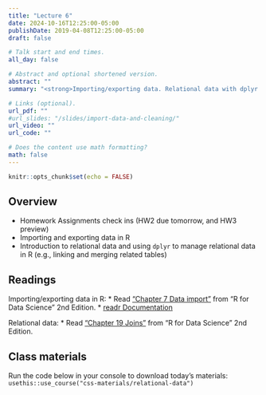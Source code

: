 ```yaml
---
title: "Lecture 6"
date: 2024-10-16T12:25:00-05:00
publishDate: 2019-04-08T12:25:00-05:00
draft: false

# Talk start and end times.
all_day: false

# Abstract and optional shortened version.
abstract: ""
summary: "<strong>Importing/exporting data. Relational data with dplyr.</strong>"

# Links (optional).
url_pdf: ""
#url_slides: "/slides/import-data-and-cleaning/"
url_video: ""
url_code: ""

# Does the content use math formatting?
math: false
---
```


```r
knitr::opts_chunk$set(echo = FALSE)
```

<!-- NOTES FOR ME FALL 2024 PLANNING
NEEDS REVIEW: Move to this lecture the materials from current folder called relational-data and related slides linked there, which was lecture 7 this summer 
-->


## Overview

* Homework Assignments check ins (HW2 due tomorrow, and HW3 preview)
* Importing and exporting data in R
* Introduction to relational data and using `dplyr` to manage relational data in R (e.g., linking and merging related tables)


## Readings

Importing/exporting data in R:
* Read ["Chapter 7 Data import"](https://r4ds.hadley.nz/data-import.html) from "R for Data Science" 2nd Edition. 
* [readr Documentation](https://readr.tidyverse.org/index.html)

Relational data:
* Read ["Chapter 19 Joins"](https://r4ds.hadley.nz/joins) from "R for Data Science" 2nd Edition. 


## Class materials

<!--
In-class materials (exercises and code) will be posted here shortly before class.
-->

Run the code below in your console to download today’s materials: `usethis::use_course("css-materials/relational-data")`

